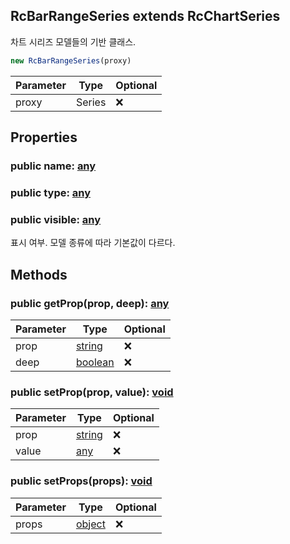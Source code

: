 ## RcBarRangeSeries extends RcChartSeries
차트 시리즈 모델들의 기반 클래스.



```typescript
new RcBarRangeSeries(proxy)
```
| Parameter | Type | Optional |
| ----------- | ----------- | ----------- |
| proxy | Series | ❌ |


## Properties
### public name: [any](https://www.typescriptlang.org/docs/handbook/2/everyday-types.html#any)

### public type: [any](https://www.typescriptlang.org/docs/handbook/2/everyday-types.html#any)

### public visible: [any](https://www.typescriptlang.org/docs/handbook/2/everyday-types.html#any)
표시 여부.
모델 종류에 따라 기본값이 다르다.

## Methods
### public getProp(prop, deep): [any](https://www.typescriptlang.org/docs/handbook/2/everyday-types.html#any)
| Parameter | Type | Optional |
| ----------- | ----------- | ----------- |
| prop | [string](https://developer.mozilla.org/en-US/docs/Web/JavaScript/Reference/Global_Objects/String) | ❌ |
| deep | [boolean](https://developer.mozilla.org/en-US/docs/Web/JavaScript/Reference/Global_Objects/Boolean) | ❌ |
### public setProp(prop, value): [void](https://developer.mozilla.org/en-US/docs/Web/JavaScript/Reference/Global_Objects/undefined)
| Parameter | Type | Optional |
| ----------- | ----------- | ----------- |
| prop | [string](https://developer.mozilla.org/en-US/docs/Web/JavaScript/Reference/Global_Objects/String) | ❌ |
| value | [any](https://www.typescriptlang.org/docs/handbook/2/everyday-types.html#any) | ❌ |
### public setProps(props): [void](https://developer.mozilla.org/en-US/docs/Web/JavaScript/Reference/Global_Objects/undefined)
| Parameter | Type | Optional |
| ----------- | ----------- | ----------- |
| props | [object](https://developer.mozilla.org/en-US/docs/Web/JavaScript/Reference/Global_Objects/Object) | ❌ |